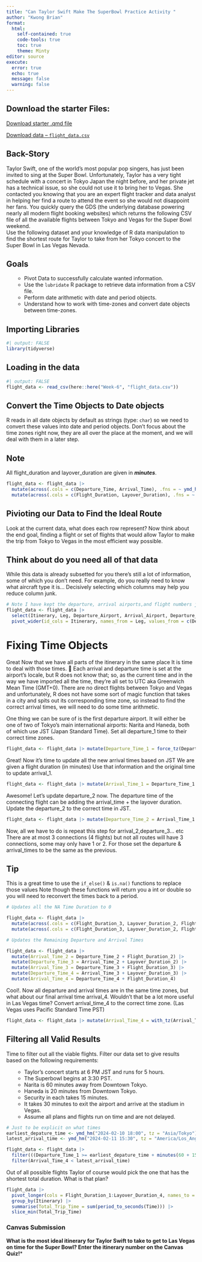 ```yaml
---
title: "Can Taylor Swift Make The SuperBowl Practice Activity "
author: "Kwong Brian"
format: 
  html:
    self-contained: true
    code-tools: true
    toc: true
    theme: Minty
editor: source
execute: 
  error: true
  echo: true
  message: false
  warning: false
---
```


## Download the starter Files:

[Download starter .qmd file](taylor_swift_super_bowl_pa.qmd)

[Download data -- `flight_data.csv`](Data/flight_data.csv)


## Back-Story
Taylor Swift, one of the world's most popular pop singers, has just been invited to sing at the Super Bowl. Unfortunately, Taylor has a very tight schedule with a concert in Tokyo Japan the night before, and her private jet has a technical issue, so she could not use it to bring her to Vegas.  She contacted you knowing that you are an expert flight tracker and data analyst in helping her find a route to attend the event so she would not disappoint her fans. You quickly query the GDS (the underlying database powering nearly all modern flight booking websites) which returns the following CSV file of all the available flights between Tokyo and Vegas for the Super Bowl weekend.  
Use the following dataset and your knowledge of R data manipulation to find the shortest route for Taylor to take from her Tokyo concert to the Super Bowl in Las Vegas Nevada.


:::callout-note
## Goals
<ul>

  - Pivot Data to successfully calculate wanted information.
  - Use the `lubridate` R package to retrieve data information from a CSV file.
  - Perform date arithmetic with date and period objects.
  - Understand how to work with time-zones and convert date objects between time-zones.

</ul>
:::

## Importing Libraries
```r
#| output: FALSE
library(tidyverse)
```

## Loading in the data
```r
#| output: FALSE
flight_data <- read_csv(here::here("Week-6", "flight_data.csv"))
```

## Convert the Time Objects to Date objects
R reads in all date objects by default as strings (type: `char`) so we need to convert these values into date and period objects. Don’t focus about the time zones right now, they are all over the place at the moment, and we will deal with them in a later step.

::: {.callout-note collapse="true"}
## Note
All flight_duration and layover_duration are given in ***minutes***.
:::

```r
flight_data <- flight_data |>
  mutate(across(.cols = c(Departure_Time, Arrival_Time), .fns = ~ ymd_hm(.x))) |>
  mutate(across(.cols = c(Flight_Duration, Layover_Duration), .fns = ~ minutes(.x)))
```


## Pivioting our Data to Find the Ideal Route
Look at the current data, what does each row represent? Now think about the end goal, finding a flight or set of flights that would allow Taylor to make the trip from Tokyo to Vegas in the most efficient way possible.

::: {.callout-tip collapse="true"}
## Think about do you need all of that data
While this data is already subsetted for you there's still a lot of information, some of which you don’t need.  For example, do you really need to know what aircraft type it is... Decisively selecting which columns may help you reduce column junk.
:::

```r
# Note I have kept the departure, arrival airports,and flight numbers just for funs in reality you wont really need it
flight_data <- flight_data |>
  select(Itinerary, Leg, Departure_Airport, Arrival_Airport, Departure_Time, Arrival_Time, Flight_Duration, Layover_Duration, Flight_Number) |>
  pivot_wider(id_cols = Itinerary, names_from = Leg, values_from = c(Departure_Airport:Layover_Duration))
```

# Fixing Time Objects

Great Now that we have all parts of the itinerary in the same place It is time to deal with those times. 🤔 Each arrival and departure time is set at the airport's locale, but R does not know that; so, as the current time and in the way we have imported all the time, they’re all set to UTC aka Greenwich Mean Time (GMT+0).  There are no direct flights between Tokyo and Vegas and unfortunately, R does not have some sort of magic function that takes in a city and spits out its corresponding time zone, so instead to find the correct arrival times, we will need to do some time arithmetic.

One thing we can be sure of is the first departure airport. It will either be one of two of Tokyo's main international airports: Narita and Haneda, both of which use JST (Japan Standard Time).  Set all departure_1 time to their correct time zones.


```r
flight_data <- flight_data |> mutate(Departure_Time_1 = force_tz(Departure_Time_1, "Asia/Tokyo"))
```

Great! Now it’s time to update all the new arrival times based on JST
We are given a flight duration (in minutes) Use that information and the original time to update arrival_1.

```r
flight_data <- flight_data |> mutate(Arrival_Time_1 = Departure_Time_1 + Flight_Duration_1)
```

Awesome! Let’s update departure_2 now.  The departure time of the connecting flight can be adding the arrival_time + the layover duration. Update the departure_2 to the correct time in JST.

```r
flight_data <- flight_data |> mutate(Departure_Time_2 = Arrival_Time_1 + Layover_Duration_1)
```

Now, all we have to do is repeat this step for arrival_2,departure_3... etc
There are at most 3 connections (4 flights) but not all routes will have 3 connections, some may only have 1 or 2.  For those set the departure & arrival_times to be the same as the previous.

::: {.callout-tip collapse="true"}
## Tip
This is a great time to use the `if_else()` & `is.na()` functions to replace those values
Note though these functions will return you a int or double so you will need to reconvert the times back to a period.
:::


```r
# Updates all the NA Time Duration to 0

flight_data <- flight_data |>
  mutate(across(.cols = c(Flight_Duration_3, Layover_Duration_2, Flight_Duration_4, Layover_Duration_3, Layover_Duration_4), .fns = ~ ifelse(is.na(.x), 0, .x))) |>
  mutate(across(.cols = c(Flight_Duration_3, Layover_Duration_2, Flight_Duration_4, Layover_Duration_3, Layover_Duration_4), .fns = ~ minutes(.x)))

# Updates the Remaining Departure and Arrival Times

flight_data <- flight_data |>
  mutate(Arrival_Time_2 = Departure_Time_2 + Flight_Duration_2) |>
  mutate(Departure_Time_3 = Arrival_Time_2 + Layover_Duration_2) |>
  mutate(Arrival_Time_3 = Departure_Time_3 + Flight_Duration_3) |>
  mutate(Departure_Time_4 = Arrival_Time_3 + Layover_Duration_3) |>
  mutate(Arrival_Time_4 = Departure_Time_4 + Flight_Duration_4)
```

Cool!.  Now all departure and arrival times are in the same time zones, but what about our final arrival time arrival_4. Wouldn't that be a lot more useful in Las Vegas time? Convert arrival_time_4 to the correct time zone.  (Las Vegas uses Pacific Standard Time PST) 

```r
flight_data <- flight_data |> mutate(Arrival_Time_4 = with_tz(Arrival_Time_4, "America/Los_Angeles"))
```

## Filtering all Valid Results

Time to filter out all the viable flights.  Filter our data set to give results based on the following requirements:
<ul>

  - Taylor's concert starts at 6 PM JST and runs for 5 hours.
  - The Superbowl begins at 3:30 PST.
  - Narita is 60 minutes away from Downtown Tokyo.
  - Haneda is 20 minutes from Downtown Tokyo.
  - Security in each takes 15 minutes.
  - It takes 30 minutes to exit the airport and arrive at the stadium in Vegas.
  - Assume all plans and flights run on time and are not delayed.

</ul>

  
```r
# Just to be explicit on what times
earliest_depature_time <- ymd_hm("2024-02-10 18:00", tz = "Asia/Tokyo") + hours(5)
latest_arrival_time <- ymd_hm("2024-02-11 15:30", tz = "America/Los_Angeles") - minutes(30)

flight_data <- flight_data |>
  filter(((Departure_Time_1 >= earliest_depature_time + minutes(60 + 15)) & (Departure_Airport_1 == "Narita International Airport (NRT)")) | ((Departure_Time_1 >= earliest_depature_time + minutes(20 + 15)) & (Departure_Airport_1 == "Haneda Airport"))) |>
  filter(Arrival_Time_4 < latest_arrival_time)
```

Out of all possible flights Taylor of course would pick the one that has the shortest total duration. What is that plan?

```r
flight_data |>
  pivot_longer(cols = Flight_Duration_1:Layover_Duration_4, names_to = "Leg", values_to = "Time") |>
  group_by(Itinerary) |>
  summarise(Total_Trip_Time = sum(period_to_seconds(Time))) |>
  slice_min(Total_Trip_Time)
```

::: callout-note
### Canvas Submission

**What is the most ideal itinerary for Taylor Swift to take to get to Las Vegas on time for the Super Bowl? Enter the itinerary number on the Canvas Quiz!***
:::
